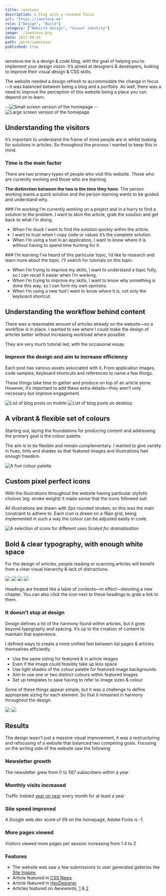 ```yaml
---
title: iamsteve
description: a blog with a renewed focus
url: "https://iamsteve.me"
role: ["Design", "Build"]
category: ["Website design", "Visual identity"]
image: ./iamsteve.png
date: 2017-08-01
path: /work/iamsteve/
published: true
---
```


iamsteve.me is a design & code blog, with the goal of helping you to implement your design vision. It’s aimed at designers & developers, looking to improve their visual design & CSS skills.

The website needed a design refresh to accommodate the change in focus—it was balanced between being a blog and a portfolio. As well, there was a need to improve the perception of this website being a place you can depend on to learn.

<div className="flex full">
  <Screen device="small">
  </Screen>
  <Screen device="large">
  </Screen>
</div>

--![Small screen version of the homepage](./iamsteve-home-small@2x.png)
--![Large screen version of the homepage](./iamsteve-home-large@2x.png)

## Understanding the visitors
It’s important to understand the frame of mind people are in whilst looking for solutions in articles. So throughout the process I wanted to keep this in mind.

### Time is the main factor
There are two primary types of people who visit this website. Those who are currently working and those who are learning.

**The distinction between the two is the time they have**. The person working wants a quick solution and the person learning wants to be guided and understand why.

<Story>
### I’m working
I’m currently working on a project and in a hurry to find a solution to the problem. I want to skim the article, grab the solution and get back to what I’m doing.

- When I’m stuck I want to find the solution quickly within the article.
- I want to trust when I copy code or values it’s the complete solution.
- When I’m using a tool in an application, I want to know where it is without having to spend time hunting for it.
</Story>

<Story>
### I’m learning
I’ve heard of this particular topic, I’d like to research and learn more about the topic. I’ll search for tutorials on this topic.

- When I’m trying to improve my skills, I want to understand a topic fully, so I can recall it easier when I’m working.
- When I’m trying to improve my skills, I want to know why something is done this way, so I can form my own opinions.
- When I’m using a new tool I want to know where it is, not only the keyboard shortcut.
</Story>

## Understanding the workflow behind content
There was a reasonable amount of articles already on the website—so a workflow is in place. I wanted to see where I could make the design of articles better without increasing workload where possible.

They are very much tutorial led, with the occasional essay.

### Improve the design and aim to increase efficiency
Each post has various assets associated with it. From application images, code samples, keyboard shortcuts and references to name a few things.

These things take time to gather and produce on top of an article alone. However, it’s important to add these extra details—they aren’t only necessary but improve engagement.

![List of blog posts on mobile](./iamsteve-archive-small@2x.png)
![List of blog posts on desktop](./iamsteve-archive-large@2x.png)

## A vibrant & flexible set of colours
Starting out, laying the foundations for producing content and addressing the primary goal is the colour palette.

The aim is to be flexible and remain complementary. I wanted to give  variety in hues, tints and shades so that featured images and illustrations had enough freedom.

![A five colour palette](./iamsteve-colour.svg)

## Custom pixel perfect icons
With the illustrations throughout the website having particular stylistic choices (eg: stroke weight) it made sense that the icons followed suit.

All illustrations are drawn with 2px rounded strokes, so this was the main constraint to adhere to. Each icon is drawn on a 16px grid, being implemented in such a way the colour can be adjusted easily in code.

![A selection of icons for different uses](./iamsteve-icons.svg)
_Scaled for dramatisation_

## Bold & clear typography, with enough white space
For the design of articles, people reading or scanning articles will benefit from a clear visual hierarchy & lack of distractions.

![](./iamsteve-article-small-01@2x.png)
![](./iamsteve-article-large-01@2x.png)
![](./iamsteve-article-small-02@2x.png)
![](./iamsteve-article-large-02@2x.png)

Headings are treated like a table of contents—in effect—denoting a new chapter. You can also click the icon next to these headings to grab a link to them.

### It doesn’t stop at design
Design defines a lot of the harmony found within articles, but it goes beyond typography and spacing. It’s up to the creation of content to maintain that experience.

I defined ways to create a more unified feel between list pages & articles themselves efficiently.

- Use the same sizing for featured & in article images
- Even if the image could feasibly take up less space
- Use light shades of the colour palette for featured image backgrounds
- Aim to use one or two distinct colours within featured images
- Set up templates to save having to refer to image sizes & colour

Some of these things appear simple, but it was a challenge to define appropriate sizing for each element. So that it remained in harmony throughout the design.

![](./iamsteve-article-small-03@2x.png)
![](./iamsteve-article-large-03@2x.png)

## Results
The design wasn’t just a massive visual improvement, it was a restructuring and refocusing of a website that balanced two competing goals. Focusing on the writing side of the website saw the following

### Newsletter growth
The newsletter grew from 0 to 587 subscribers within a year

### Monthly visits increased
Traffic trebled [year on year](https://iamsteve.me/blog/entry/a-year-in-writing-2017#website-year-in-review) every month for at least a year

### Site speed improved
A Google web.dev score of 99 on the homepage, Adobe Fonts is -1.

### More pages viewed
Visitors viewed more pages per session increasing from 1.4 to 2

### Features
- The website was saw a few submissions to user generated galleries like [Site Inspire](https://www.siteinspire.com/websites/7248-iamsteve),
- Article featured in [CSS News](https://csslayout.news/issues/32)
- Article featured in [HeyDesigner](https://heydesigner.com/?s=get+up+to+speed+with+css+shapes)
- Articles featured on Awwwards, [1](https://www.awwwards.com/inspiration/how-to-use-kerning-and-tracking) & [2](https://www.awwwards.com/inspiration/creating-a-horizontal-responsive-menu)
